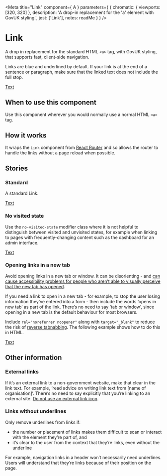 
<Meta
  title="Link"
  component={ A }
  parameters={ {
    chromatic: { viewports: [320, 320] },
    description: 'A drop-in replacement for the \'a\' element with GovUK styling.',
    jest: ['Link'],
    notes: readMe
  } }
/>

# Link

<p><Tag text="Pseudo-component" /></p>

A drop in replacement for the standard HTML `<a>` tag, with GovUK styling, that
supports fast, client-side navigation.

Links are blue and underlined by default. If your link is at the end of a
sentence or paragraph, make sure that the linked text does not include the full
stop.

<Preview withToolbar>
  <Story name="Link">
    <A href="#">Text</A>
  </Story>
</Preview>

<Props of={A} />


## When to use this component

Use this component wherever you would normally use a normal HTML `<a>` tag.


## How it works

It wraps the `Link` component from [React Router] and so allows the router to
handle the links without a page reload when possible.


## Stories
### Standard

A standard Link.

<Preview>
  <Story name="Standard">
    <A href="#">Text</A>
  </Story>
</Preview>


### No visited state

Use the `no-visited-state` modifier class where it is not helpful to distinguish
between visited and unvisited states, for example when linking to pages with
frequently-changing content such as the dashboard for an admin interface.

<Preview>
  <Story name="No visited state">
    <A href="#" classModifiers="no-visited-state">Text</A>
  </Story>
</Preview>


### Opening links in a new tab

Avoid opening links in a new tab or window. It can be disorienting - and [can
cause accessibility problems for people who aren’t able to visually perceive
that the new tab has opened].

If you need a link to open in a new tab - for example, to stop the user losing
information they’ve entered into a form - then include the words ‘opens in new
tab’ as part of the link. There’s no need to say ‘tab or window’, since opening
in a new tab is the default behaviour for most browsers.

Include `rel="noreferrer noopener"` along with `target="_blank"` to reduce the
risk of [reverse tabnabbing]. The following example shows how to do this in HTML.

<Preview>
  <Story name="Open in new tab">
    <A href="#" rel="noreferrer noopener" target="_blank">Text</A>
  </Story>
</Preview>


## Other information
### External links

If it’s an external link to a non-government website, make that clear in the
link text. For example, ‘read advice on writing link text from [name of
organisation]’. There’s no need to say explicitly that you’re linking to an
external site. [Do not use an external link icon].


### Links without underlines

Only remove underlines from links if:
- the number or placement of links makes them difficult to scan or interact with
  the element they’re part of, and
- it’s clear to the user from the context that they’re links, even without the
  underline

For example, navigation links in a header won’t necessarily need underlines.
Users will understand that they’re links because of their position on the page.


[React Router]: https://reacttraining.com/react-router/
[can cause accessibility problems for people who aren’t able to visually perceive that the new tab has opened]: https://www.w3.org/TR/WCAG20-TECHS/G200.html
[reverse tabnabbing]: https://owasp.org/www-community/attacks/Reverse_Tabnabbing
[Do not use an external link icon]: https://designnotes.blog.gov.uk/2016/11/28/removing-the-external-link-icon-from-gov-uk/